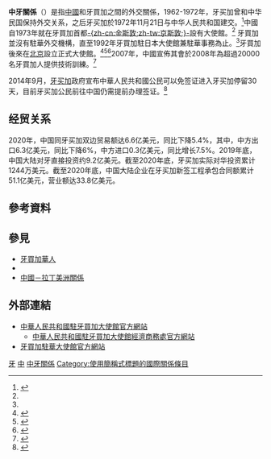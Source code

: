 {{not|中華民國與牙買加關係}}

{{Infobox Bilateral relations|中牙|China|Jamaica|filetype=svg|mission1=[[中國駐牙買加大使館|中國駐牙買加大使館]]|mission2=[[牙買加駐華大使館|牙買加駐華大使館]]|envoytitle1=[[中國駐牙買加大使列表|大使]]|envoy1=[[陈道江|陈道江]]|envoytitle2=[[牙買加駐華大使列表|大使]]|envoy2=[[丘伟基|丘伟基]]<ref>{{cite web |title = 驻华大使到任顺序及递交国书日期 |url = https://www.mfa.gov.cn/web/lbfw_673061/fgzl_673083/202201/t20220114_10495616.shtml |publisher = 中华人民共和国外交部 }}</ref>}}
 
'''中牙關係'''（{{lang-en|China–Jamaica relations}}）是指[[中國|中國]]和牙買加之間的外交關係，1962-1972年，牙买加曾和中华民国保持外交关系，之后牙买加於1972年11月21日与中华人民共和国建交。<ref name="FMPRC">{{cite web |title=Jamaica |accessdate=27 January 2010 |date=26 November 2003 |publisher=Ministry of Foreign Affairs of the People's Republic of China |url=http://www.fmprc.gov.cn/eng/wjb/zzjg/ldmzs/gjlb/3503/ |archive-date=2014-02-22 |archive-url=https://web.archive.org/web/20140222094506/http://www.fmprc.gov.cn/eng/wjb/zzjg/ldmzs/gjlb/3503/ |dead-url=no }}</ref>中國自1973年就在牙買加首都[[京斯敦|-{zh-cn:金斯敦;zh-tw:京斯敦;}-]]設有大使館。<ref name=FMPRC/> 牙買加並沒有駐華外交機構，直至1992年牙買加駐日本大使館兼駐華事務為止。<ref name=FMPRC/>牙買加後來在[[北京|北京]]設立正式大使館。<ref>{{cite web |title=Jamaican Embassies and High Commissions Abroad |publisher=United Nations |date=January 2010 |accessdate=27 January 2010 |url=http://www.un.int/jamaica/missions.htm |deadurl=yes |archiveurl=https://web.archive.org/web/20100522200833/http://www.un.int/jamaica/missions.htm |archivedate=2010年5月22日 }}</ref><ref>{{cite news |title=Chinese Ambassador offers educational support |date=3 October 2007 |accessdate=27 January 2010 |publisher=[[Gleaner_Company|Gleaner Company]] |url=http://www.jamaica-gleaner.com/gleaner/20071003/news/news7.html |deadurl=yes |archiveurl=https://web.archive.org/web/20110811235339/http://jamaica-gleaner.com/gleaner/20071003/news/news7.html |archivedate=2011年8月11日 }}</ref><ref>{{cite news |title=Chinese Red Cross Donates US$30,000 for Hurricane Relief |date=25 August 2007 |accessdate=27 January 2010 |publisher=Government of Jamaica |url=http://www.jis.gov.jm/land_environment/html/20070824T200000-0500_12841_JIS_CHINESE_RED_CROSS_DONATES_US_30_000_FOR_HURRICANE_RELIEF.asp }}{{dead link|date=2017年11月 |bot=InternetArchiveBot |fix-attempted=yes }}</ref>2007年，中國宣佈其會於2008年為超過20000名牙買加人提供技術訓練。<ref>{{cite news |title=China Commits US$500 Million for Caribbean Investments |date=21 September 2007 |accessdate=27 January 2010 |publisher=Government of Jamaica |url=http://www.jis.gov.jm/water_housing/html/20070920T100000-0500_13038_JIS_CHINA_COMMITS_US_500_MILLION_FOR_CARIBBEAN_INVESTMENTS.asp }}{{dead link|date=2017年11月 |bot=InternetArchiveBot |fix-attempted=yes }}</ref>

2014年9月，[[牙买加|牙买加]]政府宣布中華人民共和國公民可以免签证进入牙买加停留30天，目前牙买加公民前往中国仍需提前办理签证。<ref>{{cite web|author=新华网|title=牙买加对中国游客免签政策正式实施|url=http://news.ifeng.com/a/20140528/40498521_0.shtml|publisher=凤凰新闻|accessdate=2014-09-24|archive-date=2016-10-05|archive-url=https://web.archive.org/web/20161005114708/http://news.ifeng.com/a/20140528/40498521_0.shtml|dead-url=no}}</ref>

== 经贸关系 ==
2020年，中国同牙买加双边贸易额达6.6亿美元，同比下降5.4%，其中，中方出口6.3亿美元，同比下降6%，中方进口0.3亿美元，同比增长7.5%。2019年底，中国大陆对牙直接投资约9.2亿美元。截至2020年底，牙买加实际对华投资累计1244万美元。截至2020年底，中国大陆企业在牙买加新签工程承包合同额累计51.1亿美元，营业额达33.8亿美元。

== 參考資料 ==
{{Reflist|1}}

== 參見 ==
{{Portal box|國際關係|中國|中華人民共和國|牙買加|image4=Flag of Jamaica.svg}}
* [[牙買加華人|牙買加華人]]
* {{link-en|牙買加外交|Foreign relations of Jamaica}}
* [[中國－拉丁美洲關係|中國－拉丁美洲關係]]

== 外部連結 ==
* [http://jm.china-embassy.gov.cn/chn/ 中華人民共和國駐牙買加大使館官方網站]{{zh-hans icon}}{{en icon}}
** [http://jm.mofcom.gov.cn/ 中華人民共和國駐牙買加大使館經濟商務處官方網站]{{zh-hans icon}}
* [https://web.archive.org/web/20060206023026/http://www.jamaicagov.cn/cn/index.asp 牙買加駐華大使館官方網站]{{zh-hans icon}}{{en icon}}
{{DEFAULTSORT:中牙關係}}
{{中華人民共和國外交}}
{{牙買加外交}}
[[Category:中國與美洲國家關係|牙]]
[[Category:牙買加雙邊關係|中]]
[[Category:中牙關係|]]
[[Category:使用簡稱式標題的國際關係條目|Category:使用簡稱式標題的國際關係條目]]